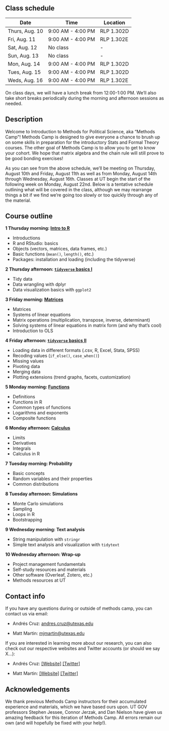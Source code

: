 ## Class schedule {.unnumbered}

| Date           | Time              | Location   |
|----------------|-------------------|------------|
| Thurs, Aug. 10 | 9:00 AM - 4:00 PM | RLP 1.302D |
| Fri, Aug. 11   | 9:00 AM - 4:00 PM | RLP 1.302E |
| Sat, Aug. 12   | No class          | \-         |
| Sun, Aug. 13   | No class          | \-         |
| Mon, Aug. 14   | 9:00 AM - 4:00 PM | RLP 1.302D |
| Tues, Aug. 15  | 9:00 AM - 4:00 PM | RLP 1.302D |
| Weds, Aug. 16  | 9:00 AM - 4:00 PM | RLP 1.302E |

On class days, we will have a lunch break from 12:00-1:00 PM. We'll also take short breaks periodically during the morning and afternoon sessions as needed.

## Description {.unnumbered}

Welcome to Introduction to Methods for Political Science, aka "Methods Camp"! Methods Camp is designed to give everyone a chance to brush up on some skills in preparation for the introductory Stats and Formal Theory courses. The other goal of Methods Camp is to allow you to get to know your cohort. We hope that matrix algebra and the chain rule will still prove to be good bonding exercises!

As you can see from the above schedule, we'll be meeting on Thursday, August 10th and Friday, August 11th as well as from Monday, August 14th through Wednesday, August 16th. Classes at UT begin the start of the following week on Monday, August 22nd. Below is a tentative schedule outlining what will be covered in the class, although we may rearrange things a bit if we find we're going too slowly or too quickly through any of the material.

## Course outline {.unnumbered}

**1 Thursday morning: [Intro to R](https://methodscamp.github.io/01_r_intro.html)**

-   Introductions
-   R and RStudio: basics
-   Objects (vectors, matrices, data frames, etc.)
-   Basic functions (`mean()`, `length()`, etc.)
-   Packages: installation and loading (including the tidyverse)

**2 Thursday afternoon: [`tidyverse` basics I](https://methodscamp.github.io/02_tidy_data1.html)**

-   Tidy data
-   Data wrangling with dplyr
-   Data visualization basics with `ggplot2`

**3 Friday morning: [Matrices](https://methodscamp.github.io/03_matrices.html)**

-   Matrices
-   Systems of linear equations
-   Matrix operations (multiplication, transpose, inverse, determinant)
-   Solving systems of linear equations in matrix form (and why that's cool)
-   Introduction to OLS

**4 Friday afternoon: [`tidyverse` basics II](https://methodscamp.github.io/04_tidy_data2.html)**

-   Loading data in different formats (.csv, R, Excel, Stata, SPSS)
-   Recoding values (`if_else()`, `case_when()`)
-   Missing values
-   Pivoting data
-   Merging data
-   Plotting extensions (trend graphs, facets, customization)

**5 Monday morning: [Functions](https://methodscamp.github.io/05_functions.html)**

-   Definitions
-   Functions in R
-   Common types of functions
-   Logarithms and exponents
-   Composite functions

**6 Monday afternoon: [Calculus](https://methodscamp.github.io/06_calculus.html)**

-   Limits
-   Derivatives
-   Integrals
-   Calculus in R

**7 Tuesday morning: Probability**

-   Basic concepts
-   Random variables and their properties
-   Common distributions

**8 Tuesday afternoon: Simulations**

-   Monte Carlo simulations
-   Sampling
-   Loops in R
-   Bootstrapping

**9 Wednesday morning: Text analysis**

-   String manipulation with `stringr`
-   Simple text analysis and visualization with `tidytext`

**10 Wednesday afternoon: Wrap-up**

-   Project management fundamentals
-   Self-study resources and materials
-   Other software (Overleaf, Zotero, etc.)
-   Methods resources at UT

## Contact info {.unnumbered}

If you have any questions during or outside of methods camp, you can contact us via email:

-   Andrés Cruz: [andres.cruz\@utexas.edu](mailto:andres.cruz@utexas.edu)

-   Matt Martin: [mjmartin\@utexas.edu](mailto:mjmartin@utexas.edu)

If you are interested in learning more about our research, you can also check out our respective websites and Twitter accounts (or should we say X...):

-   Andrés Cruz: [\[Website\]](https://arcruz0.github.io/) [\[Twitter\]](https://twitter.com/arcruz0)

-   Matt Martin: [\[Website\]](https://mattjamesmartin.github.io/) [\[Twitter\]](https://twitter.com/MattJ_Martin)

## Acknowledgements

We thank previous Methods Camp instructors for their accumulated experience and materials, which we have based ours upon. UT GOV professors Stephen Jessee, Connor Jerzak, and Dan Nielson have given us amazing feedback for this iteration of Methods Camp. All errors remain our own (and will hopefully be fixed with your help!).
